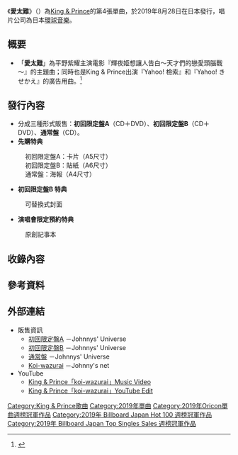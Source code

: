 {{Infobox Single
| Name = 愛太難
| Artist = [[King_&_Prince|King & Prince]]
| Released = {{flagicon|JPN}} 2019年8月28日<br/>
{{flagicon|台湾}} 2019年8月30日
| Genre = [[J-POP|J-POP]]
| Label = 環球音樂
| Format = [[單曲|單曲]]
| B-side = 
| A-side = 
| Chart position = * 週榜第1名（[[Oricon|Oricon]]）<ref>{{Cite web|script-title=ja:King & Prince、4作連続1位 12年3ヶ月ぶり史上3組目「デビューシングルから4作連続の初週30万枚超え」【オリコンランキング】|url=https://www.oricon.co.jp/news/2143599/full/|accessdate=2020-08-31|author=|date=2019-09-03|format=|publisher=Oricon|language=ja|archive-date=2019-12-05|archive-url=https://web.archive.org/web/20191205045305/https://www.oricon.co.jp/news/2143599/full/|dead-url=no}}</ref><br/>
* 週榜第1名（[[日本告示牌|Billboard Japan Hot 100]]）
| This single = [[愛太難|愛太難]]<br/>（2019年）
| Last single = [[等待著你|等待著你]]<br/>（2019年）
| Next single = [[Mazy_Night|Mazy Night]]<br/>（2020年）
| Misc = {{External music video|Type=single|{{YouTube|0HL7QlHyceI|愛太難}}}}
| Certification = * 雙白金唱片（[[日本唱片協會|日本唱片協會]]）<ref>{{Cite web | url = https://thetv.jp/news/detail/1017404/ | title = ゴールドディスク認定、 認定年月:2021年2月 | publisher = 日本レコード協会 | accessdate = 2021-04-13 | language = ja | archive-date = 2021-04-27 | archive-url = https://web.archive.org/web/20210427201554/https://thetv.jp/news/detail/1017404/ | dead-url = no }}</ref>
| Caption = 初回限定盤A封面
| Cover = King & Prince - koi-wazurai.jpg
}}

《'''愛太難'''》（{{lang-ja|koi-wazurai}}）為[[King_&_Prince|King & Prince]]的第4張單曲，於2019年8月28日在日本發行，唱片公司為日本[[環球音樂_(日本)|環球音樂]]。

== 概要 ==

* 「'''愛太難'''」為平野紫耀主演電影『輝夜姬想讓人告白～天才們的戀愛頭腦戰～』的主題曲；同時也是King & Prince出演『Yahoo! 檢索』和『Yahoo! きせかえ』的廣告用曲。<ref>{{Cite web|script-title=ja:King ＆ Prince、平野紫耀主演映画『かぐや様は告らせたい』主題歌「koi-wazurai」を8月28日にシングルリリース|url=https://www.m-on-music.jp/0000355344/|accessdate=2020-08-31|author=|date=2019-07-16|format=|publisher=M-ON! MUSIC|language=ja|dead-url=no|archive-date=2020-10-06|archive-url=https://web.archive.org/web/20201006122856/https://www.m-on-music.jp/0000355344/}}</ref>

== 發行內容 ==

* 分成三種形式販售：'''初回限定盤A'''（CD＋DVD）、'''初回限定盤B'''（CD＋DVD）、'''通常盤'''（CD）。
* '''先購特典'''
: 初回限定盤A：卡片（A5尺寸）
: 初回限定盤B：貼紙（A6尺寸）
: 通常盤：海報（A4尺寸）
* '''初回限定盤B 特典'''
: 可替換式封面
* '''演唱會限定預約特典'''
: 原創記事本

== 收錄內容 ==
{{Tracklist
|headline=CD

|title1 ='''koi-wazurai'''<br/><small>（愛太難）</small>
|lyrics1 =<small>栗原暁、前田佑
|music1 =<small>栗原暁、前田佑
|arranger1 =<small>ha-j、前田佑、栗原暁

|title2 ='''君は、綺麗だ。'''<br/><small>（你、好美）</small>
|lyrics2 =<small>MUTEKI DEAD SNAKE
|music2 =<small>MUTEKI DEAD SNAKE、児山啓介
|arranger2 =<small>児山啓介
|longnote2 =收錄於「通常盤」

|title3 ='''Oh My Girl'''
|lyrics3 =<small>岡嶋かな多、Soma Genda
|music3 =<small>岡嶋かな多、Soma Genda
|arranger3 =<small>川端正美
|longnote3 =收錄於「通常盤」

|title4 ='''STEAL YOUR NIGHT'''
|lyrics4 =<small>RUCCA
|music4 =<small>P3AK、Tommy Clint
|arranger4 =<small>P3AK
|longnote4 =收錄於「初回限定盤A」

|title5 ='''Smiling Forever'''
|lyrics5 =<small>川口進、Atsushi Shimada
|music5 =<small>都志見隆、川口進
|arranger5 =<small>川口進、兼松衆
|longnote5 =收錄於「初回限定盤B」
}}
{{Tracklist
|headline=DVD
|title_width=50%

|title1 ='''「愛太難」MV'''
|longnote1 =收錄於「初回限定盤A」

|title2 ='''「愛太難」MV製作花絮'''
|longnote2 =收錄於「初回限定盤A」

|title3 ='''「愛太難」舞蹈版MV'''
|longnote3 =收錄於「初回限定盤B」

|title4 ='''即興劇『情書怎麼寫啊！』'''
|longnote4 =收錄於「初回限定盤B」
}}

== 參考資料 ==
<references />

== 外部連結 ==

* 販售資訊
** [https://www.universal-music.co.jp/king-and-prince/products/upcj-9011/ 初回限定盤A] {{Wayback|url=https://www.universal-music.co.jp/king-and-prince/products/upcj-9011/ |date=20210131113333 }}－Johnnys' Universe
** [https://www.universal-music.co.jp/king-and-prince/products/upcj-9012/ 初回限定盤B] {{Wayback|url=https://www.universal-music.co.jp/king-and-prince/products/upcj-9012/ |date=20210131154750 }}－Johnnys' Universe
** [https://www.universal-music.co.jp/king-and-prince/products/upcj-5004/ 通常盤] {{Wayback|url=https://www.universal-music.co.jp/king-and-prince/products/upcj-5004/ |date=20210130234148 }}－Johnnys' Universe
** [https://www.johnnys-net.jp/page?id=discoDetail&artist=41&data=2247 Koi-wazurai] {{Wayback|url=https://www.johnnys-net.jp/page?id=discoDetail&artist=41&data=2247 |date=20191211180925 }}－Johnny's net
*YouTube
**[https://www.youtube.com/watch?v=SV4DSnoDhnk King & Prince「koi-wazurai」Music Video] {{Wayback|url=https://www.youtube.com/watch?v=SV4DSnoDhnk |date=20200829191417 }}
**[https://www.youtube.com/watch?v=0HL7QlHyceI King & Prince「koi-wazurai」YouTube Edit] {{Wayback|url=https://www.youtube.com/watch?v=0HL7QlHyceI |date=20210918152529 }}
{{King & Prince}}
{{Oricon單曲週榜冠軍 (2019年)|2019年9月9日，共1週}}
{{Billboard JAPAN Hot 100 週榜冠軍 (2019年)|2019年9月9日，共1週}}
{{Billboard JAPAN Top Singles Sales 週榜冠軍 (2019年)|2019年9月9日，共1週}}

{{DEFAULTSORT:koi-wazurai}}
[[Category:King_&_Prince歌曲|Category:King & Prince歌曲]]
[[Category:2019年單曲|Category:2019年單曲]]
[[Category:2019年Oricon單曲週榜冠軍作品|Category:2019年Oricon單曲週榜冠軍作品]]
[[Category:2019年_Billboard_Japan_Hot_100_週榜冠軍作品|Category:2019年 Billboard Japan Hot 100 週榜冠軍作品]]
[[Category:2019年_Billboard_Japan_Top_Singles_Sales_週榜冠軍作品|Category:2019年 Billboard Japan Top Singles Sales 週榜冠軍作品]]